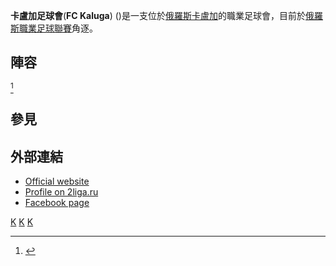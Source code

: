 {{Infobox football club
|clubname   = 卡盧加足球會
|image      = <!-- 檔案不存在 [[File:Logo_of_FC_Kaluga.gif|File:Logo of FC Kaluga.gif]] ，可從英文維基百科取得 -->
|fullname   = Football Club Kaluga
|nickname   =
|founded    = {{start date and age|df=yes|2009}}
|dissolved  =
|ground     = [[Annenki_Arena|Annenki Arena]]
|capacity   = 3,000
|chairman   = Oleg Mitrofanov
|manager    = [[Vitali_Safronov|Vitali Safronov]]
|league     = [[俄羅斯職業足球聯賽|俄羅斯職業足球聯賽]]
|season     = 2021-22
|position   = 俄乙3組，第 15 位
|pattern_la1=|pattern_b1=|pattern_ra1=
|leftarm1=|body1=|rightarm1=|shorts1=|socks1=
|pattern_la2=|pattern_b2=|pattern_ra2=
|leftarm2=|body2=|rightarm2=|shorts2=|socks2=
}}
'''卡盧加足球會'''('''FC Kaluga''') ({{lang-ru|ФК Калуга}})是一支位於[[俄羅斯|俄羅斯]][[卡盧加|卡盧加]]的職業足球會，目前於[[俄羅斯職業足球聯賽|俄羅斯職業足球聯賽]]角逐。

==陣容==
{{updated|2015年7月14日}}<REF>
{{Cite web |url=http://www.pfl-russia.com/competitions/season-2015-2016/center/?SECTION_ID=58&ELEMENT_ID=241 |title=PFL website |accessdate=2015-07-21 |archive-date=2015-09-24 |archive-url=https://web.archive.org/web/20150924123800/http://www.pfl-russia.com/competitions/season-2015-2016/center/?SECTION_ID=58&ELEMENT_ID=241 |dead-url=no }}
</REF>

{{Fs start}}
{{fs player|no=|pos=GK|nat=RUS|name=[[Maksim_Blinov|Maksim Blinov]]}}
{{fs player|no=|pos=GK|nat=RUS|name=Aleksei Chernov}}
{{fs player|no=|pos=DF|nat=RUS|name=[[Sergei_Khrapov|Sergei Khrapov]]}}
{{fs player|no=|pos=DF|nat=RUS|name=[[Pavel_Pisarenko|Pavel Pisarenko]]}}
{{Fs player|no=|pos=DF|nat=RUS|name=[[Aleksandr_Vladimirovich_Skvortsov|Aleksandr Skvortsov]]}}
{{Fs player|no=|pos=MF|nat=RUS|name=[[Dmitri_Baranov|Dmitri Baranov]]}}
{{Fs player|no=|pos=MF|nat=RUS|name=Artyom Dudnik}}
{{Fs player|no=|pos=MF|nat=RUS|name=Ivan Formalev}}
{{Fs player|no=|pos=MF|nat=RUS|name=[[Artyom_Makhota|Artyom Makhota]]}}
{{Fs mid}}
{{Fs player|no=|pos=MF|nat=RUS|name=[[Aleksandr_Nemychenkov|Aleksandr Nemychenkov]]}}
{{Fs player|no=|pos=MF|nat=RUS|name=[[Denis_Syomin|Denis Syomin]]}}
{{Fs player|no=|pos=MF|nat=RUS|name=[[Anatoli_Syomkin|Anatoli Syomkin]]}}
{{Fs player|no=|pos=MF|nat=RUS|name=[[Vladislav_Sysuyev|Vladislav Sysuyev]]}}
{{Fs player|no=|pos=FW|nat=RUS|name=[[Sergei_Anokhin_(footballer)|Sergei Anokhin]]}}
{{Fs player|no=|pos=FW|nat=RUS|name=[[Yevgeni_Losev|Yevgeni Losev]]}}
{{Fs player|no=|pos=FW|nat=RUS|name=[[Yevgeni_Lyamtsev|Yevgeni Lyamtsev]]}}
{{Fs player|no=|pos=FW|nat=RUS|name=Dmitri Yevlanov}}
{{Fs player|no=|pos=FW|nat=RUS|name=[[Aleksandr_Yerokhin_(footballer,_born_1994)|Aleksandr Yerokhin]]}}
<!--
{{fs player|no=|pos=GK|nat=RUS|name=[[Arsen_Siukayev|Arsen Siukayev]]}}
{{fs player|no=|pos=DF|nat=RUS|name=[[Viktor_Konoplyov_(footballer)|Viktor Konoplyov]]}}
{{fs player|no=|pos=DF|nat=RUS|name=[[Pyotr_Semyonov_(footballer)|Pyotr Semyonov]]}}
{{Fs player|no=|pos=MF|nat=RUS|name=[[Yevgeni_Bazhenov|Yevgeni Bazhenov]]}}
{{Fs player|no=|pos=MF|nat=RUS|name=[[Stanislav_Vasichkin|Stanislav Vasichkin]]}}
{{Fs player|no=|pos=FW|nat=RUS|name=[[Pavel_Gurov|Pavel Gurov]]}}
-->
{{Fs end}}

==參見==
{{Reflist}}

==外部連結==
*[http://www.fc-kaluga.ru/ Official website]{{Wayback|url=http://www.fc-kaluga.ru/ |date=20150714105737 }}
*[http://www.2liga.ru/index.php?page=kalugakaluga&t=87768 Profile on 2liga.ru]{{Wayback|url=http://www.2liga.ru/index.php?page=kalugakaluga&t=87768 |date=20120224080558 }}
*[http://www.facebook.com/home.php#!/pages/FC-Kaluga/519048648138037 Facebook page]{{Wayback|url=http://www.facebook.com/home.php#!/pages/FC-Kaluga/519048648138037 |date=20080924153115 }}

[[Category:2009年建立的足球俱乐部|K]]
[[Category:俄羅斯足球俱樂部|K]]
[[Category:2009年俄羅斯建立|K]]